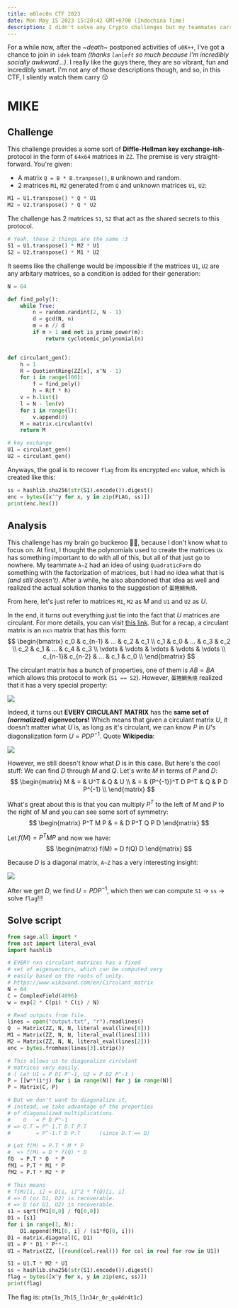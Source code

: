 ```yaml
---
title: m0lec0n CTF 2023
date: Mon May 15 2023 15:20:42 GMT+0700 (Indochina Time)
description: I didn't solve any Crypto challenges but my teammates carry 🥰
---
```


For a while now, after the ~*death*~ postponed activities of `u0K++`, I've got a chance to join in `idek` team *(thanks `lanleft` so much because I'm incredibly socially awkward...)*. I really like the guys there, they are so vibrant, fun and incredibly smart. I'm not any of those descriptions though, and so, in this CTF, I sliently watch them carry 😗

# MIKE
## Challenge
This challenge provides a some sort of **Diffle-Hellman key exchange-ish**- protocol in the form of `64x64` matrices in `ZZ`. The premise is very straight-forward. You're given:
- A matrix `Q = B * B.tranpose()`, `B` unknown and random.
- 2 matrices `M1`, `M2` generated from `Q` and unknown matrices `U1`, `U2`:
```python
M1 = U1.transpose() * Q * U1
M2 = U2.transpose() * Q * U2
```

The challenge has 2 matrices `S1`, `S2` that act as the shared secrets to this protocol.
```python
# Yeah, these 2 things are the same :3
S1 = U1.transpose() * M2 * U1
S2 = U2.transpose() * M1 * U2
```

It seems like the challenge would be impossible if the matrices `U1`, `U2` are any arbitary matrices, so a condition is added for their generation:
```python
N = 64

def find_poly():
    while True:
        n = random.randint(2, N - 1)
        d = gcd(N, n)
        m = n // d
        if m > 1 and not is_prime_power(m):
            return cyclotomic_polynomial(n)


def circulant_gen():
    h = 1
    R = QuotientRing(ZZ[x], x^N - 1)
    for i in range(100):
        f = find_poly()
        h = R(f * h)
    v = h.list()
    l = N - len(v)
    for i in range(l):
        v.append(0)
    M = matrix.circulant(v)
    return M

# key exchange
U1 = circulant_gen()
U2 = circulant_gen()
```

Anyways, the goal is to recover `flag` from its encrypted `enc` value, which is created like this:
```python
ss = hashlib.sha256(str(S1).encode()).digest()
enc = bytes([x^^y for x, y in zip(FLAG, ss)])
print(enc.hex())
```

## Analysis
This challenge has my brain go buckeroo 😵‍💫, because I don't know what to focus on. At first, I thought the polynomials used to create the matrices `Ux` has something important to do with all of this, but all of that just go to nowhere. My teammate `A~Z` had an idea of using `QuadraticForm` do something with the factorization of matrices, but I had no idea what that is *(and still doesn't)*. After a while, he also abandoned that idea as well and realized the actual solution thanks to the suggestion of `蛋捲鯛魚燒`.

From here, let's just refer to matrices `M1`, `M2` as $M$ and `U1` and `U2` as $U$.

In the end, it turns out everything just tie into the fact that $U$ matrices are circulant. For more details, you can visit [this link](https://www.wikiwand.com/en/Circulant_matrix). But for a recap, a circulant matrix is an `nxn` matrix that has this form:
$$
\begin{bmatrix}
    c_0    & c_{n-1} & ...    & c_2    & c_1     \\
    c_1    & c_0     & ...    & c_3    & c_2     \\
    c_2    & c_1     & ...    & c_4    & c_3     \\
    \vdots & \vdots  & \vdots & \vdots & \vdots  \\
    c_{n-1}& c_{n-2} & ...    & c_1    & c_0     \\
\end{bmatrix}
$$

The circulant matrix has a bunch of properties, one of them is $AB = BA$ which allows this protocol to work (`S1 == S2`). However, `蛋捲鯛魚燒` realized that it has a very special property:

![](/images/posts/m0lec0n-ctf-2023/蛋捲鯛魚燒-realization.png)

Indeed, it turns out **EVERY CIRCULANT MATRIX** has the **same set of *(normalized)* eigenvectors!** Which means that given a circulant matrix $U$, it doesn't matter what $U$ is, as long as it's circulant, we can know $P$ in $U$'s diagonalization form $U = PDP^{-1}$. Quote **Wikipedia**:

![](/images/posts/m0lec0n-ctf-2023/circulant-key-property.png)

However, we still doesn't know what $D$ is in this case. But here's the cool stuff: We can find $D$ through $M$ and $Q$. Let's write $M$ in terms of $P$ and $D$:
$$
\begin{matrix}
M & = & U^T              & Q & U            \\
  & = & {P^{-1}}^T D P^T & Q & P D P^{-1}   \\
\end{matrix}
$$

What's great about this is that you can multiply $P^T$ to the left of $M$ and $P$ to the right of $M$ and you can see some sort of symmetry:
$$
\begin{matrix}
P^T M P & = & D P^T Q P D
\end{matrix}
$$

Let $f(M) = P^T M P$ and now we have:
$$
\begin{matrix}
f(M) = D f(Q) D
\end{matrix}
$$

Because $D$ is a diagonal matrix, `A~Z` has a very interesting insight:

![](/images/posts/m0lec0n-ctf-2023/a-z-insight.webp)

After we get $D$, we find $U = PDP^{-1}$, which then we can compute `S1` -> `ss` -> solve `flag`!!! 

## Solve script
```python
from sage.all import *
from ast import literal_eval
import hashlib

# EVERY nxn circulant matrices has a fixed
# set of eigenvectors, which can be computed very
# easily based on the roots of unity.
# https://www.wikiwand.com/en/Circulant_matrix
N = 64
C = ComplexField(4096)
w = exp(2 * C(pi) * C(i) / N)

# Read outputs from file.
lines = open("output.txt", "r").readlines()
Q  = Matrix(ZZ, N, N, literal_eval(lines[0]))
M1 = Matrix(ZZ, N, N, literal_eval(lines[1]))
M2 = Matrix(ZZ, N, N, literal_eval(lines[2]))
enc = bytes.fromhex(lines[3].strip())

# This allows us to diagonalize circulant
# matrices very easily.
# ( Let U1 = P D1 P^-1, U2 = P D2 P^-1 )
P = [[w**(i*j) for i in range(N)] for j in range(N)]
P = Matrix(C, P)

# But we don't want to diagonalize it, 
# instead, we take advantage of the properties
# of diagonalized multiplications.
#    U   = P D P^-1 
# => U.T = P^-1.T D.T P.T 
#        = P^-1.T D P.T      (since D.T == D)

# Let f(M) = P.T * M * P
#  => f(M) = D * f(Q) * D
fQ  = P.T * Q  * P
fM1 = P.T * M1 * P
fM2 = P.T * M2 * P

# This means
# f(M)[i, i] = D[i, i]^2 * f(Q)[i, i] 
# => D (or D1, D2) is recoverable.
# => U (or U1, U2) is recoverable.
s1 = sqrt(fM1[0,0] / fQ[0,0])
D1 = [s1]
for i in range(1, N):
    D1.append(fM1[0, i] / (s1*fQ[0, i]))
D1 = matrix.diagonal(C, D1)
U1 = P * D1 * P**-1
U1 = Matrix(ZZ, [[round(col.real()) for col in row] for row in U1])

S1 = U1.T * M2 * U1
ss = hashlib.sha256(str(S1).encode()).digest()
flag = bytes([x^y for x, y in zip(enc, ss)])
print(flag)
```

The flag is: `ptm{1s_7h15_l1n34r_0r_qu4dr4t1c}`